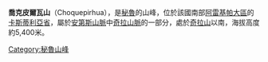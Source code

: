 {{Coord|15|25|23|S|72|10|5|W|display=title}}

'''喬克皮爾瓦山'''（Choquepirhua），是[[秘魯|秘魯]]的山峰，位於該國南部[[阿雷基帕大區|阿雷基帕大區]]的[[卡斯蒂利亞省|卡斯蒂利亞省]]，屬於[[安第斯山脈|安第斯山脈]]中[[奇拉山脈|奇拉山脈]]的一部分，處於[[奇拉山|奇拉山]]以南，海拔高度約5,400米。

{{Peru-geo-stub}}
[[Category:秘魯山峰|Category:秘魯山峰]]